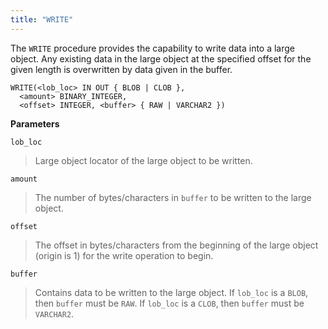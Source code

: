 ```yaml
---
title: "WRITE"
---
```




The `WRITE` procedure provides the capability to write data into a large object. Any existing data in the large object at the specified offset for the given length is overwritten by data given in the buffer.

``` text
WRITE(<lob_loc> IN OUT { BLOB | CLOB },
  <amount> BINARY_INTEGER,
  <offset> INTEGER, <buffer> { RAW | VARCHAR2 })
```

**Parameters**

`lob_loc`

> Large object locator of the large object to be written.

`amount`

> The number of bytes/characters in `buffer` to be written to the large object.

`offset`

> The offset in bytes/characters from the beginning of the large object (origin is 1) for the write operation to begin.

`buffer`

> Contains data to be written to the large object. If `lob_loc` is a `BLOB`, then `buffer` must be `RAW`. If `lob_loc` is a `CLOB`, then `buffer` must be `VARCHAR2`.
